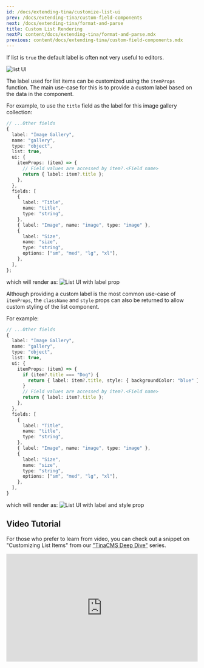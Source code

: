 ```yaml
---
id: /docs/extending-tina/customize-list-ui
prev: /docs/extending-tina/custom-field-components
next: /docs/extending-tina/format-and-parse
title: Custom List Rendering
nextP: content/docs/extending-tina/format-and-parse.mdx
previous: content/docs/extending-tina/custom-field-components.mdx
---
```


If list is `true` the default label is often not very useful to editors.

![list UI](https://res.cloudinary.com/forestry-demo/image/upload/v1649941182/tina-io/docs/extending-tina/Extending_Tina_No_List_Props.png)

The label used for list items can be customized using the `itemProps` function. The main use-case for this is to provide a custom label based on the data in the component.

For example, to use the `title` field as the label for this image gallery collection:

```ts
// ...Other fields
{
  label: "Image Gallery",
  name: "gallery",
  type: "object",
  list: true,
  ui: {
    itemProps: (item) => {
      // Field values are accessed by item?.<Field name>
      return { label: item?.title };
    },
  },
  fields: [
    {
      label: "Title",
      name: "title",
      type: "string",
    },
    { label: "Image", name: "image", type: "image" },
    {
      label: "Size",
      name: "size",
      type: "string",
      options: ["sm", "med", "lg", "xl"],
    },
  ],
};
```

which will render as:
![List UI with label prop](https://res.cloudinary.com/forestry-demo/image/upload/v1649941182/tina-io/docs/extending-tina/Extending_Tina_Label_List_Props.png)

Although providing a custom label is the most common use-case of `itemProps`, the `className` and `style` props can also be returned to allow custom styling of the list component.

For example:

```ts
// ...Other fields
{
  label: "Image Gallery",
  name: "gallery",
  type: "object",
  list: true,
  ui: {
    itemProps: (item) => {
      if (item?.title === "Dog") {
        return { label: item?.title, style: { backgroundColor: "blue" } };
      }
      // Field values are accessed by item?.<Field name>
      return { label: item?.title };
    },
  },
  fields: [
    {
      label: "Title",
      name: "title",
      type: "string",
    },
    { label: "Image", name: "image", type: "image" },
    {
      label: "Size",
      name: "size",
      type: "string",
      options: ["sm", "med", "lg", "xl"],
    },
  ],
}
```

which will render as:
![List UI with label and style prop](https://res.cloudinary.com/forestry-demo/image/upload/v1649941182/tina-io/docs/extending-tina/Extending_Tina_Style_List_Props.png)

## Video Tutorial

For those who prefer to learn from video, you can check out a snippet on "Customizing List Items" from our ["TinaCMS Deep Dive"](https://www.youtube.com/watch?v=PcgnJDILv4w\&list=PLPar4H9PHKVqoCwZy79PHr8-W_vA3lAOB\&pp=iAQB) series.

<div style="position:relative;padding-top:56.25%;">
  <iframe width="560" frameborder="0" allowfullscreen style="position:absolute;top:0;left:0;width:100%;height:100%;" src="https://www.youtube.com/embed/amSRwAbgMR0?start=545&end=727" title="TinaCMS Deep Dive (List Item Rendering)" allow="accelerometer; autoplay; clipboard-write; encrypted-media; gyroscope; picture-in-picture; web-share" />
</div>
